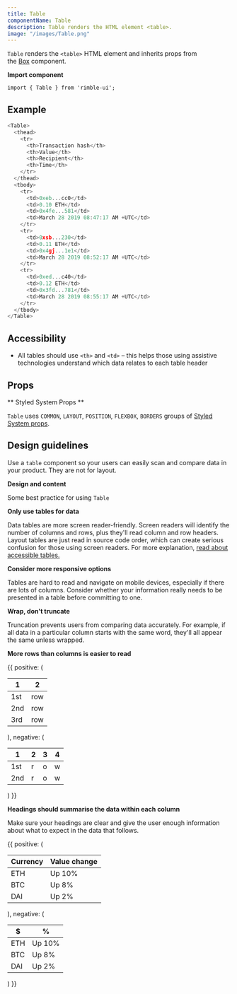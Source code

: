 ```yaml
---
title: Table
componentName: Table
description: Table renders the HTML element <table>.
image: "/images/Table.png"
---
```


`Table` renders the `<table>` HTML element and inherits props from the [Box](/components/rimble-ui/Box) component.

**Import component**

```
import { Table } from 'rimble-ui';
```

## Example

```js is=react-live
<Table>
  <thead>
    <tr>
      <th>Transaction hash</th>
      <th>Value</th>
      <th>Recipient</th>
      <th>Time</th>
    </tr>
  </thead>
  <tbody>
    <tr>
      <td>0xeb...cc0</td>
      <td>0.10 ETH</td>
      <td>0x4fe...581</td>
      <td>March 28 2019 08:47:17 AM +UTC</td>
    </tr>
    <tr>
      <td>0xsb...230</td>
      <td>0.11 ETH</td>
      <td>0x4gj...1e1</td>
      <td>March 28 2019 08:52:17 AM +UTC</td>
    </tr>
    <tr>
      <td>0xed...c40</td>
      <td>0.12 ETH</td>
      <td>0x3fd...781</td>
      <td>March 28 2019 08:55:17 AM +UTC</td>
    </tr>
  </tbody>
</Table>
```

## Accessibility

- All tables should use `<th>` and `<td>` – this helps those using assistive technologies understand which data relates to each table header

## Props

<PropsTable propMetaData={props.propMetaData} />

** Styled System Props **

`Table` uses `COMMON`, `LAYOUT`, `POSITION`, `FLEXBOX`, `BORDERS` groups of [Styled System props](/components/rimble-ui/system-props).

## Design guidelines

Use a `table` component so your users can easily scan and compare data in your product. They are not for layout.

**Design and content**

Some best practice for using `Table`

**Only use tables for data**

Data tables are more screen reader-friendly. Screen readers will identify the number of columns and rows, plus they'll read column and row headers. Layout tables are just read in source code order, which can create serious confusion for those using screen readers. For more explanation, [read about accessible tables.](https://webaim.org/techniques/tables/)

**Consider more responsive options**

Tables are hard to read and navigate on mobile devices, especially if there are lots of columns. Consider whether your information really needs to be presented in a table before committing to one.

**Wrap, don't truncate**

Truncation prevents users from comparing data accurately. For example, if all data in a particular column starts with the same word, they'll all appear the same unless wrapped.

**More rows than columns is easier to read**

<DoDont>
  {{
    positive: (
      <Table>
        <thead>
          <tr>
            <th>1</th>
            <th>2</th>
          </tr>
        </thead>
        <tbody>
          <tr>
            <td>1st</td>
            <td>row</td>
          </tr>
          <tr>
            <td>2nd</td>
            <td>row</td>
          </tr>
          <tr>
            <td>3rd</td>
            <td>row</td>
          </tr>
        </tbody>
      </Table>
    ),
    negative: (
      <Table>
        <thead>
          <tr>
            <th>1</th>
            <th>2</th>
            <th>3</th>
            <th>4</th>
          </tr>
        </thead>
        <tbody>
          <tr>
            <td>1st</td>
            <td>r</td>
            <td>o</td>
            <td>w</td>
          </tr>
          <tr>
            <td>2nd</td>
            <td>r</td>
            <td>o</td>
            <td>w</td>
          </tr>
        </tbody>
      </Table>
    )
  }}
</DoDont>

**Headings should summarise the data within each column**

Make sure your headings are clear and give the user enough information about what to expect in the data that follows.

<DoDont>
  {{
    positive: (
      <Table>
        <thead>
          <tr>
            <th>Currency</th>
            <th>Value change</th>
          </tr>
        </thead>
        <tbody>
          <tr>
            <td>ETH</td>
            <td>Up 10%</td>
          </tr>
          <tr>
            <td>BTC</td>
            <td>Up 8%</td>
          </tr>
          <tr>
            <td>DAI</td>
            <td>Up 2%</td>
          </tr>
        </tbody>
      </Table>
    ),
    negative: (
      <Table>
        <thead>
          <tr>
            <th>$</th>
            <th>%</th>
          </tr>
        </thead>
        <tbody>
          <tr>
            <td>ETH</td>
            <td>Up 10%</td>
          </tr>
          <tr>
            <td>BTC</td>
            <td>Up 8%</td>
          </tr>
          <tr>
            <td>DAI</td>
            <td>Up 2%</td>
          </tr>
        </tbody>
      </Table>
    )
  }}
</DoDont>
